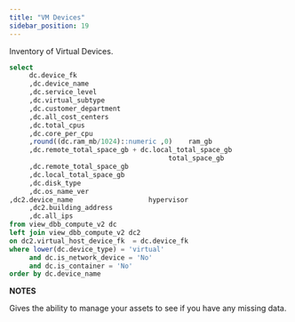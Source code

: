 ```yaml
---
title: "VM Devices"
sidebar_position: 19
---
```


Inventory of Virtual Devices.

```sql
select
     dc.device_fk
     ,dc.device_name
     ,dc.service_level
     ,dc.virtual_subtype
     ,dc.customer_department
     ,dc.all_cost_centers
     ,dc.total_cpus
     ,dc.core_per_cpu
     ,round((dc.ram_mb/1024)::numeric ,0)    ram_gb
     ,dc.remote_total_space_gb + dc.local_total_space_gb 
                                        total_space_gb
     ,dc.remote_total_space_gb
     ,dc.local_total_space_gb
     ,dc.disk_type   
     ,dc.os_name_ver
,dc2.device_name                   hypervisor
     ,dc2.building_address
     ,dc.all_ips
from view_dbb_compute_v2 dc
left join view_dbb_compute_v2 dc2
on dc2.virtual_host_device_fk  = dc.device_fk
where lower(dc.device_type) = 'virtual'
     and dc.is_network_device = 'No'
     and dc.is_container = 'No'
order by dc.device_name
```

**NOTES**

Gives the ability to manage your assets to see if you have any missing data.

